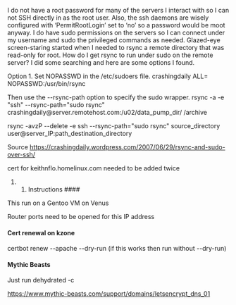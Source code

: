 I do not have a root password for many of the servers I interact with so I can not SSH directly in as the root user. Also, the ssh daemons are wisely configured with ‘PermitRootLogin’ set to ‘no’ so a password would be moot anyway. I do have sudo permissions on the servers so I can connect under my username and sudo the privileged commands as needed. Glazed-eye screen-staring started when I needed to rsync a remote directory that was read-only for root. How do I get rsync to run under sudo on the remote server? I did some searching and here are some options I found.

Option 1. Set NOPASSWD in the /etc/sudoers file.
crashingdaily ALL= NOPASSWD:/usr/bin/rsync

Then use the --rsync-path option to specify the sudo wrapper.
rsync -a -e "ssh" --rsync-path="sudo rsync" crashingdaily@server.remotehost.com:/u02/data_pump_dir/ /archive

rsync -avzP --delete -e ssh --rsync-path="sudo rsync" source_directory user@server_IP:path_destination_directory

Source https://crashingdaily.wordpress.com/2007/06/29/rsync-and-sudo-over-ssh/

cert for keithnflo.homelinux.com needed to be added twice

#### Instructions ####

This run on a Gentoo VM on Venus

Router ports need to be opened for this IP address

==== Cert renewal on kzone ====

certbot renew --apache --dry-run  (if this works then run without --dry-run)

==== Mythic Beasts ====

Just run dehydrated -c

[[https://www.mythic-beasts.com/support/domains/letsencrypt_dns_01]]
